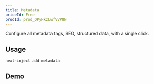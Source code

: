 ```yaml
---
title: Metadata
priceId: Free
prodId: prod_QPyHkzLwfVVP8N
---
```



Configure all metadata tags, SEO, structured data, with a single click.

## Usage

```bash
next-inject add metadata
```

## Demo

<YouTubeEmbed videoid="bF0WCDBd5x0" />
